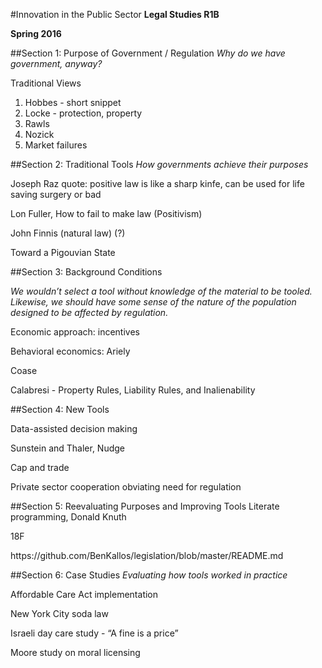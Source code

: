 #Innovation in the Public Sector 
**Legal Studies R1B**

**Spring 2016**


##Section 1: Purpose of Government / Regulation 
*Why do we have government, anyway?* 

Traditional Views

1. Hobbes - short snippet 
2. Locke - protection, property
3. Rawls 
4. Nozick 
5. Market failures

##Section 2: Traditional Tools 
*How governments achieve their purposes* 

Joseph Raz quote: positive law is like a sharp kinfe, can be used for life saving surgery or bad

Lon Fuller, How to fail to make law (Positivism)

John Finnis (natural law) (?) 

Toward a Pigouvian State 

##Section 3: Background Conditions 

*We wouldn't select a tool without knowledge of the material to be tooled. Likewise, we should have some sense of the nature of the population designed to be affected by regulation.* 

Economic approach: incentives 

Behavioral economics: Ariely 

Coase 

Calabresi - Property Rules, Liability Rules, and Inalienability 

##Section 4: New Tools 

Data-assisted decision making

Sunstein and Thaler, Nudge 

Cap and trade 

Private sector cooperation obviating need for regulation

##Section 5: Reevaluating Purposes and Improving Tools 
Literate programming, Donald Knuth

18F

https://github.com/BenKallos/legislation/blob/master/README.md

##Section 6: Case Studies 
*Evaluating how tools worked in practice*

Affordable Care Act implementation 

New York City soda law

Israeli day care study - "A fine is a price" 

Moore study on moral licensing 
